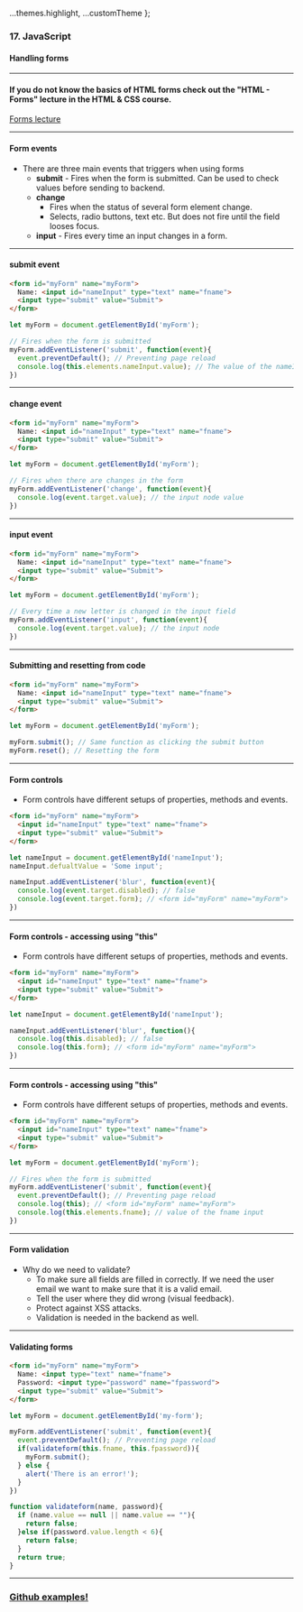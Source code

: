 
  ...themes.highlight,
  ...customTheme
};



### 17. JavaScript
#### Handling forms


---

#### If you do not know the basics of HTML forms check out the "HTML - Forms" lecture in the HTML & CSS course.
<a href="../../../html-css/lectures/markdown/lecture-html-css-10-forms.md" target="_blank">Forms lecture</a>


---

#### Form events
* There are three main events that triggers when using forms
  * **submit** - Fires when the form is submitted. Can be used to check values before sending to backend.
  * **change**
    * Fires when the status of several form element change.
    * Selects, radio buttons, text etc. But does not fire until the field looses focus.
  * **input** - Fires every time an input changes in a form.


---

#### submit event

```HTML
<form id="myForm" name="myForm">
  Name: <input id="nameInput" type="text" name="fname">
  <input type="submit" value="Submit">
</form>
```

```JavaScript
let myForm = document.getElementById('myForm');

// Fires when the form is submitted
myForm.addEventListener('submit', function(event){
  event.preventDefault(); // Preventing page reload
  console.log(this.elements.nameInput.value); // The value of the nameInput input
})
```


---

#### change event

```HTML
<form id="myForm" name="myForm">
  Name: <input id="nameInput" type="text" name="fname">
  <input type="submit" value="Submit">
</form>
```

```JavaScript
let myForm = document.getElementById('myForm');

// Fires when there are changes in the form
myForm.addEventListener('change', function(event){
  console.log(event.target.value); // the input node value
})
```


---

#### input event

```HTML
<form id="myForm" name="myForm">
  Name: <input id="nameInput" type="text" name="fname">
  <input type="submit" value="Submit">
</form>
```

```JavaScript
let myForm = document.getElementById('myForm');

// Every time a new letter is changed in the input field
myForm.addEventListener('input', function(event){
  console.log(event.target.value); // the input node
})
```


---

#### Submitting and resetting from code

```HTML
<form id="myForm" name="myForm">
  Name: <input id="nameInput" type="text" name="fname">
  <input type="submit" value="Submit">
</form>
```

```JavaScript
let myForm = document.getElementById('myForm');

myForm.submit(); // Same function as clicking the submit button
myForm.reset(); // Resetting the form
```


---

#### Form controls

* Form controls have different setups of properties, methods and events.

```HTML
<form id="myForm" name="myForm">
  <input id="nameInput" type="text" name="fname">
  <input type="submit" value="Submit">
</form>
```

```JavaScript
let nameInput = document.getElementById('nameInput');
nameInput.defualtValue = 'Some input';

nameInput.addEventListener('blur', function(event){
  console.log(event.target.disabled); // false
  console.log(event.target.form); // <form id="myForm" name="myForm">
})
```


---

#### Form controls - accessing using "this"

* Form controls have different setups of properties, methods and events.

```HTML
<form id="myForm" name="myForm">
  <input id="nameInput" type="text" name="fname">
  <input type="submit" value="Submit">
</form>
```

```JavaScript
let nameInput = document.getElementById('nameInput');

nameInput.addEventListener('blur', function(){
  console.log(this.disabled); // false
  console.log(this.form); // <form id="myForm" name="myForm">
})
```


---

#### Form controls - accessing using "this"

* Form controls have different setups of properties, methods and events.

```HTML
<form id="myForm" name="myForm">
  <input id="nameInput" type="text" name="fname">
  <input type="submit" value="Submit">
</form>
```

```JavaScript
let myForm = document.getElementById('myForm');

// Fires when the form is submitted
myForm.addEventListener('submit', function(event){
  event.preventDefault(); // Preventing page reload
  console.log(this); // <form id="myForm" name="myForm">
  console.log(this.elements.fname); // value of the fname input
})
```


---

#### Form validation
* Why do we need to validate?
  * To make sure all fields are filled in correctly. If we need the user email we want to make sure that it is a valid email.
  * Tell the user where they did wrong (visual feedback).
  * Protect against XSS attacks.
  * Validation is needed in the backend as well.


---

#### Validating forms

```HTML
<form id="myForm" name="myForm">
  Name: <input type="text" name="fname">
  Password: <input type="password" name="fpassword">
  <input type="submit" value="Submit">
</form>
```

```JavaScript
let myForm = document.getElementById('my-form');

myForm.addEventListener('submit', function(event){
  event.preventDefault(); // Preventing page reload
  if(validateform(this.fname, this.fpassword)){
    myForm.submit();
  } else {
    alert('There is an error!');
  }
})

function validateform(name, password){  
  if (name.value == null || name.value == ""){  
    return false;
  }else if(password.value.length < 6){  
    return false;  
  }
  return true;
}
```


---

### <a href="https://github.com/SofthouseVxo/Education" target="_blank">Github examples!</a>
